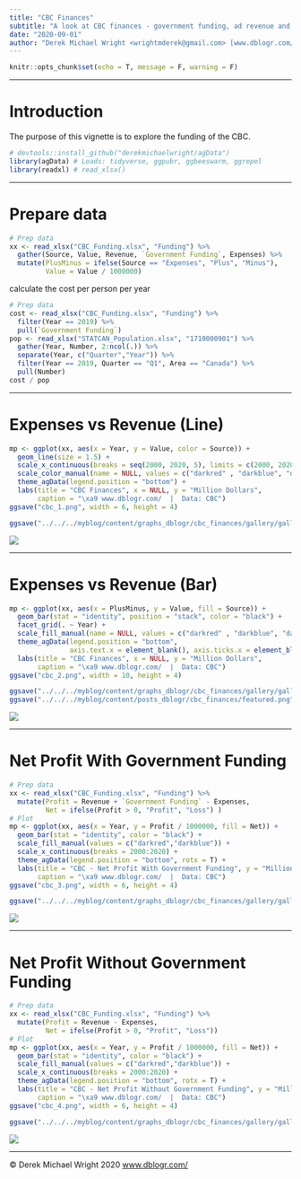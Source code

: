 ```yaml
---
title: "CBC Finances"
subtitle: "A look at CBC finances - government funding, ad revenue and total profit"
date: "2020-09-01"
author: "Derek Michael Wright <wrightmderek@gmail.com> [www.dblogr.com/](https://dblogr.netlify.com/) [-Image Gallery-](https://dblogr.netlify.app/graphs_dblogr/cbc_finances/)"
---
```


```r
knitr::opts_chunk$set(echo = T, message = F, warning = F)
```

---

# Introduction

The purpose of this vignette is to explore the funding of the CBC. 

```r
# devtools::install_github("derekmichaelwright/agData")
library(agData) # Loads: tidyverse, ggpubr, ggbeeswarm, ggrepel
library(readxl) # read_xlsx()
```

---

# Prepare data

```r
# Prep data
xx <- read_xlsx("CBC_Funding.xlsx", "Funding") %>% 
  gather(Source, Value, Revenue, `Government Funding`, Expenses) %>%
  mutate(PlusMinus = ifelse(Source == "Expenses", "Plus", "Minus"),
         Value = Value / 1000000)
```

calculate the cost per person per year

```r
# Prep data
cost <- read_xlsx("CBC_Funding.xlsx", "Funding") %>% 
  filter(Year == 2019) %>% 
  pull(`Government Funding`) 
pop <- read_xlsx("STATCAN_Population.xlsx", "1710000901") %>% 
  gather(Year, Number, 2:ncol(.)) %>%
  separate(Year, c("Quarter","Year")) %>%
  filter(Year == 2019, Quarter == "Q1", Area == "Canada") %>% 
  pull(Number)
cost / pop
```

---

# Expenses vs Revenue (Line)

```r
mp <- ggplot(xx, aes(x = Year, y = Value, color = Source)) + 
  geom_line(size = 1.5) + 
  scale_x_continuous(breaks = seq(2000, 2020, 5), limits = c(2000, 2020)) +
  scale_color_manual(name = NULL, values = c("darkred" , "darkblue", "darkgreen")) +
  theme_agData(legend.position = "bottom") +
  labs(title = "CBC Finances", x = NULL, y = "Million Dollars",
       caption = "\xa9 www.dblogr.com/  |  Data: CBC")
ggsave("cbc_1.png", width = 6, height = 4)
```

```r
ggsave("../../../myblog/content/graphs_dblogr/cbc_finances/gallery/gallery/cbc_1.png", mp, width = 6, height = 4)
```

![](cbc_1.png)

---

# Expenses vs Revenue (Bar)

```r
mp <- ggplot(xx, aes(x = PlusMinus, y = Value, fill = Source)) + 
  geom_bar(stat = "identity", position = "stack", color = "black") +
  facet_grid(. ~ Year) +
  scale_fill_manual(name = NULL, values = c("darkred" , "darkblue", "darkgreen")) +
  theme_agData(legend.position = "bottom",
               axis.text.x = element_blank(), axis.ticks.x = element_blank()) +
  labs(title = "CBC Finances", x = NULL, y = "Million Dollars",
       caption = "\xa9 www.dblogr.com/  |  Data: CBC")
ggsave("cbc_2.png", width = 10, height = 4)
```

```r
ggsave("../../../myblog/content/graphs_dblogr/cbc_finances/gallery/gallery/cbc_2.png", mp, width = 10, height = 4)
ggsave("../../../myblog/content/posts_dblogr/cbc_finances/featured.png", mp, width = 10, height = 4)
```

![](cbc_2.png)

---

# Net Profit With Government Funding

```r
# Prep data
xx <- read_xlsx("CBC_Funding.xlsx", "Funding") %>% 
  mutate(Profit = Revenue + `Government Funding` - Expenses,
         Net = ifelse(Profit > 0, "Profit", "Loss") )
# Plot
mp <- ggplot(xx, aes(x = Year, y = Profit / 1000000, fill = Net)) + 
  geom_bar(stat = "identity", color = "black") +
  scale_fill_manual(values = c("darkred","darkblue")) +
  scale_x_continuous(breaks = 2000:2020) +
  theme_agData(legend.position = "bottom", rotx = T) +
  labs(title = "CBC - Net Profit With Government Funding", y = "Million Dollars",
       caption = "\xa9 www.dblogr.com/  |  Data: CBC")
ggsave("cbc_3.png", width = 6, height = 4)
```

```r
ggsave("../../../myblog/content/graphs_dblogr/cbc_finances/gallery/gallery/cbc_3.png", mp, width = 6, height = 4)
```

![](cbc_3.png)

---

# Net Profit Without Government Funding

```r
# Prep data
xx <- read_xlsx("CBC_Funding.xlsx", "Funding") %>% 
  mutate(Profit = Revenue - Expenses,
         Net = ifelse(Profit > 0, "Profit", "Loss"))
# Plot
mp <- ggplot(xx, aes(x = Year, y = Profit / 1000000, fill = Net)) + 
  geom_bar(stat = "identity", color = "black") +
  scale_fill_manual(values = c("darkred","darkblue")) +
  scale_x_continuous(breaks = 2000:2020) +
  theme_agData(legend.position = "bottom", rotx = T) +
  labs(title = "CBC - Net Profit Without Government Funding", y = "Million Dollars",
       caption = "\xa9 www.dblogr.com/  |  Data: CBC")
ggsave("cbc_4.png", width = 6, height = 4)
```

```r
ggsave("../../../myblog/content/graphs_dblogr/cbc_finances/gallery/gallery/cbc_4.png", mp, width = 6, height = 4)
```

![](cbc_4.png)

---

&copy; Derek Michael Wright 2020 [www.dblogr.com/](https://dblogr.netlify.com/)

